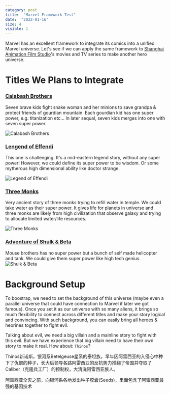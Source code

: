 ```yaml
---
category: post
title:  "Marvel Framework Test"
date:  "2022-01-16"
size: 4
visible: 1
---
```


Marvel has an excellent framework to integrate its comics into a unified Marvel universe. Let's see if we can apply the same framework to [Shanghai Animation Film Studio](https://en.wikipedia.org/wiki/Shanghai_Animation_Film_Studio)'s movies and TV series to make another hero universe.

# Titles We Plans to Integrate

### [Calabash Brothers](https://en.wikipedia.org/wiki/Calabash_Brothers)
Seven brave kids fight snake woman and her minions to save grandpa & protect friends of gourdian mountain. Each gourdian kid has one super power, e.g. titanization etc... In later sequal, seven kids merges into one with seven super power.

![Calabash Brothers](https://upload.wikimedia.org/wikipedia/en/3/37/Calabashbrothers.jpg)

### [Lengend of Effendi](https://zh.wikipedia.org/wiki/%E9%98%BF%E5%87%A1%E6%8F%90%E7%9A%84%E6%95%85%E4%BA%8B)
This one is challenging. It's a mid-eastern legend story, without any super power! However, we could define its super power to be wisdom. Or some mytherous high dimensional ability like doctor strange.

![Legend of Effendi](https://upload.wikimedia.org/wikipedia/zh/0/0f/%E7%94%B5%E5%BD%B1%E9%98%BF%E5%87%A1%E6%8F%90%E7%9A%84%E6%95%85%E4%BA%8B%E7%94%BB%E9%9D%A2.jpg)

### [Three Monks](https://en.wikipedia.org/wiki/Three_Monks)
Very ancient story of three monks trying to refill water in temple. We could take water as their super power. It gives life for planets in universe and three monks are likely from high civilization that observe galaxy and trying to allocate limited water/life resources.

![Three Monks](https://upload.wikimedia.org/wikipedia/en/7/71/ThreeMonksAnimation2.jpg)

### [Adventure of Shulk & Beta](https://zh.wikipedia.org/wiki/%E8%88%92%E5%85%8B%E5%92%8C%E8%B4%9D%E5%A1%94)
Mouse brothers has no super power but a bunch of self made helicopter and tank. We could give them super power like high tech genius.
![Shulk & Beta](http://dalian.sinaimg.cn/2010/0903/201093133424.jpg)

# Background Setup
To boostrap, we need to set the background of this universe (maybe even a parallel universe that could have connection to Marvel if later we got famous). Once you set it as our universe with so many aliens, it brings so much flexibility to connect across different titles and make your story logical and convincing. With such background, you can easily bring all heroes & heorines together to fight evil.

Talking about evil, we need a big villain and a mainline story to fight with this evil. But we have experience that big villain need to have their own story to make it real. How about: `Thinos`?

Thinos新诺斯，银河系Betelgeuse星系的泰坦族，早年因阿雷西亚的入侵心中种下了仇恨的种子，长大后领导各路阿雷西亚的反抗势力推翻了帝国并夺取了Caliber（克隆兵工厂）的控制权，大清洗阿雷西亚族人。

阿雷西亚全灭之前，向银河系各地发出种子胶囊(Seeds)，里面包含了阿雷西亚最强的基因技术
